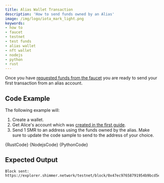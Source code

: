 ```yaml
---
title: Alias Wallet Transaction
description: 'How to send funds owned by an Alias'
image: /img/logo/iota_mark_light.png
keywords:
- how to
- faucet
- testnet
- test funds
- alias wallet
- nft wallet
- nodejs
- python
- rust
---
```



Once you have
[requested funds from the faucet](./request_funds.mdx) you are ready to send your first
transaction from an alias account.

<TipFaucet/>

## Code Example

The following example will:

1. Create a wallet.
2. Get Alice's account which was [created in the first guide](../accounts_and_addresses/create_account.mdx).
3. Send 1 SMR to an address using the funds owned by the alias. Make sure to update the code sample to send to the address of your choice.


<Tabs groupId="language">
    <TabItem value="rust" label="Rust">
        <CodeBlock className="language-rust">
            {RustCode}
        </CodeBlock>
    </TabItem>
    <TabItem value="nodejs" label="Nodejs">
        <CodeBlock className="language-typescript">
            {NodejsCode}
        </CodeBlock>
    </TabItem>
    <TabItem value="python" label="Python">
        <CodeBlock className="language-python">
            {PythonCode}
        </CodeBlock>
    </TabItem>
</Tabs>

## Expected Output

```plaintext
Block sent: https://explorer.shimmer.network/testnet/block/0x47ec97658791954b9bcd5e47e6791396e3f340b82e81fe2cc7218f52ebec3804
```